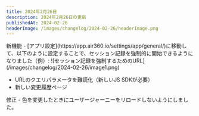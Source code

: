 ```yaml
---
title: 2024年2月26日
description: 2024年2月26日の更新
publishedAt: 2024-02-26
headerImage: /images/changelog/2024-02-26/headerImage.png
---
```



<Badge variant="noLink" className="m-0">
  <span>新機能</span>
</Badge>
- [アプリ設定](https://app.air360.io/settings/app/general/)に移動して、以下のように設定することで、セッション記録を強制的に開始できるようになりました（例）:
![セッション記録を強制するためのURL](/images/changelog/2024-02-26/image1.png)

- URLのクエリパラメータを難読化（新しいJS SDKが必要）
- 新しい変更履歴ページ

<Badge variant="noLink" className="m-0">
  <span>修正</span>
</Badge>
- 色を変更したときにユーザージャーニーをリロードしないようにしました。
